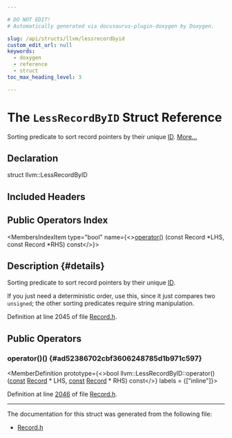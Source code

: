 ```yaml
---

# DO NOT EDIT!
# Automatically generated via docusaurus-plugin-doxygen by Doxygen.

slug: /api/structs/llvm/lessrecordbyid
custom_edit_url: null
keywords:
  - doxygen
  - reference
  - struct
toc_max_heading_level: 3

---
```





# The `LessRecordByID` Struct Reference

<DoxygenPage pluginConfig={pluginConfig}>

Sorting predicate to sort record pointers by their unique <a href="/docs/api/namespaces/llvm/callingconv/#abdf8cf606905c10634e831390981b0ed">ID</a>. <a href="#details">More...</a>

## Declaration

<CodeBlock>struct llvm::LessRecordByID</CodeBlock>

## Included Headers

<IncludesList>
<IncludesListItem
  filePath="llvm/TableGen/Record.h"
  permalink="/docs/api/files/include/include/llvm/include/llvm/tablegen/record-h"
  isLocal="true" />
</IncludesList>

## Public Operators Index

<MembersIndex>

<MembersIndexItem
  type="bool"
  name={<><a href="#ad52386702cbf3606248785d1b971c597">operator()</a> (const Record &#42;LHS, const Record &#42;RHS) const</>}>
</MembersIndexItem>

</MembersIndex>

## Description {#details}

Sorting predicate to sort record pointers by their unique <a href="/docs/api/namespaces/llvm/callingconv/#abdf8cf606905c10634e831390981b0ed">ID</a>.

If you just need a deterministic order, use this, since it just compares two <code>unsigned</code>; the other sorting predicates require string manipulation.

Definition at line 2045 of file <a href="/docs/api/files/include/include/llvm/include/llvm/tablegen/record-h">Record.h</a>.

<SectionDefinition>

## Public Operators

### operator()() {#ad52386702cbf3606248785d1b971c597}

<MemberDefinition
  prototype={<>bool llvm::LessRecordByID::operator() (<a href="/docs/api/files/lib/lib/target/lib/target/aarch64/aarch64promoteconstant-cpp/#a90f8350fecae261c25be85d38b451bff">const</a> <a href="/docs/api/classes/llvm/record">Record</a> &#42; LHS, <a href="/docs/api/files/lib/lib/target/lib/target/aarch64/aarch64promoteconstant-cpp/#a90f8350fecae261c25be85d38b451bff">const</a> <a href="/docs/api/classes/llvm/record">Record</a> &#42; RHS) const</>}
  labels = {["inline"]}>

Definition at line <a href="/docs/api/files/include/include/llvm/include/llvm/tablegen/record-h/#l02046">2046</a> of file <a href="/docs/api/files/include/include/llvm/include/llvm/tablegen/record-h">Record.h</a>.
</MemberDefinition>

</SectionDefinition>

<hr/>

The documentation for this struct was generated from the following file:

<ul>
<li><a href="/docs/api/files/include/include/llvm/include/llvm/tablegen/record-h">Record.h</a></li>
</ul>

</DoxygenPage>
